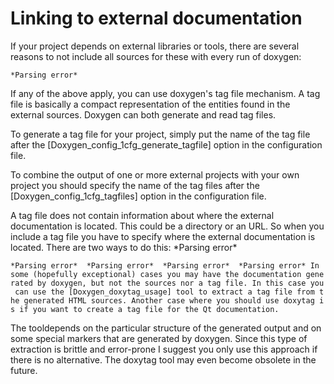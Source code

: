 = Linking to external documentation =

If your project depends on external libraries or tools, there are several reasons to not include all sources for these with every run of doxygen:

 *Parsing error* 

If any of the above apply, you can use doxygen's tag file mechanism. A tag file is basically a compact representation of the entities found in the external sources. Doxygen can both generate and read tag files.

To generate a tag file for your project, simply put the name of the tag file after the [Doxygen_config_1cfg_generate_tagfile] option in the configuration file.

To combine the output of one or more external projects with your own project you should specify the name of the tag files after the [Doxygen_config_1cfg_tagfiles] option in the configuration file.

A tag file does not contain information about where the external documentation is located. This could be a directory or an URL. So when you include a tag file you have to specify where the external documentation is located. There are two ways to do this: *Parsing error* 

 *Parsing error*  *Parsing error*  *Parsing error*  *Parsing error* In some (hopefully exceptional) cases you may have the documentation generated by doxygen, but not the sources nor a tag file. In this case you can use the [Doxygen_doxytag_usage] tool to extract a tag file from the generated HTML sources. Another case where you should use doxytag is if you want to create a tag file for the Qt documentation.

The tool{{{doxytag}}}depends on the particular structure of the generated output and on some special markers that are generated by doxygen. Since this type of extraction is brittle and error-prone I suggest you only use this approach if there is no alternative. The doxytag tool may even become obsolete in the future.



